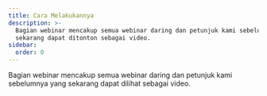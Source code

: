 ```yaml
---
title: Cara Melakukannya
description: >-
  Bagian webinar mencakup semua webinar daring dan petunjuk kami sebelumnya yang
  sekarang dapat ditonton sebagai video.
sidebar:
  order: 0
---
```


Bagian webinar mencakup semua webinar daring dan petunjuk kami sebelumnya yang sekarang dapat dilihat sebagai video.

<CloudinaryImage width="700" height="525" resize="scale" quality="best" alt="Segera hadir" src="academy/webinars" errorImage="noimage_opaque_nyrtl0.png" />

